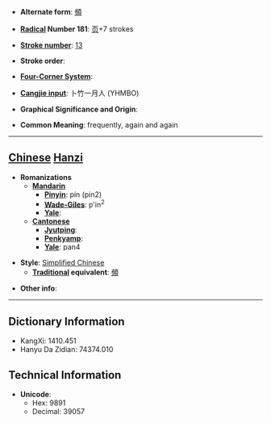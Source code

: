 * '''Alternate form''': [[頻]]

* '''[[Wiktionary:Chinese radical index| Radical]] Number 181''': [[Wiktionary:Chinese radical index 页|页]]+7 strokes

* '''[[Wiktionary:Chinese total strokes index|Stroke number]]''': [[Wiktionary:Chinese total strokes index 13|13]]

* '''Stroke order''': 

* '''[[Wiktionary:Chinese four corner index|Four-Corner System]]''': 

* '''[[Wiktionary:Chinese Cangjie index|Cangjie input]]''': 卜竹一月人 (YHMBO)

* '''Graphical Significance and Origin''': 

* '''Common Meaning''': frequently, again and again

----

== [[Chinese]] [[Hanzi]] ==

* '''Romanizations'''
** '''[[Mandarin]]'''
*** '''[[Pinyin]]''': pín (pin2)
*** '''[[Wade-Giles]]''': p'in<sup>2</sup>
*** '''[[Yale]]''': 
** '''[[Cantonese]]'''
*** '''[[Jyutping]]''':
*** '''[[Penkyamp]]''': 
*** '''[[Yale]]''': pan4

* '''Style''': [[Simplified Chinese]] 
** '''[[Traditional Chinese|Traditional]] equivalent''': [[頻]]

* '''Other info''': 

----

== Dictionary Information ==

* KangXi: 1410.451
* Hanyu Da Zidian: 74374.010

== Technical Information ==

* '''Unicode''':
** Hex: 9891
** Decimal: 39057